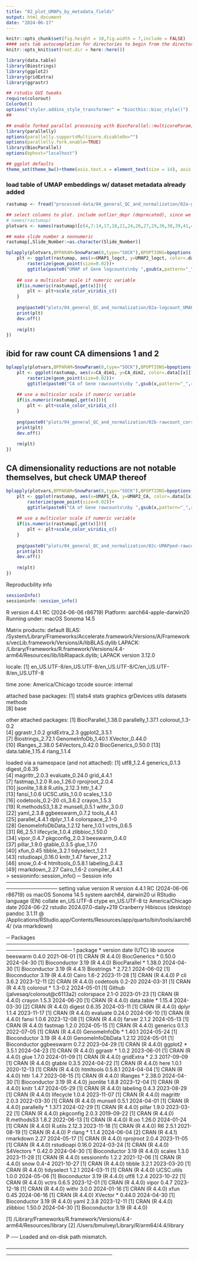 ```yaml
---
title: "02_plot_UMAPs_by_metadata_fields"
output: html_document
date: "2024-06-17"
---
```


```r
knitr::opts_chunk$set(fig.height = 10,fig.width = 7,include = FALSE)
#### sets tab autocompletion for directories to begin from the directory containing the .Rproj session, instead of the script's directory if different
knitr::opts_knit$set(root.dir = here::here())

library(data.table)
library(Biostrings)
library(ggplot2)
library(gridExtra)
library(ggrastr)

## rstudio GUI tweaks
require(colorout)
ColorOut()
options("styler.addins_style_transformer" = "biocthis::bioc_style()")
##

## enable forked parallel processing with BiocParallel::multicoreParam, future::, etc. seemed to need this a couple times, but otherwise havent so its here as a preventative measure.
library(parallelly)
options(parallelly.supportsMulticore.disableOn="")
options(parallelly.fork.enable=TRUE)
library(BiocParallel)
options(bphost="localhost")

## ggplot defaults
theme_set(theme_bw()+theme(axis.text.x = element_text(size = 14), axis.title.x = element_text(size = 16), axis.text.y = element_text(size = 14), axis.title.y = element_text(size =16), plot.title = element_text(size = 20,hjust=0.5), strip.text = element_text(size=18), legend.text = element_text(size=10), legend.title = element_text(size=11,hjust=0.5)))
```

### load table of UMAP embeddings w/ dataset metadata already added 
```r
rastumap <- fread("processed-data/04_general_QC_and_normalization/02a-genetarg-lctUMAP_rawctCAandUMAP_w_metadata.txt.gz")

## select columns to plot. include outlier_depr (deprecated), since we don't know what deprecated codewords are and didn't filter on them.
# names(rastumap)
plotvars <- names(rastumap)[c(4,7:14,17,18,21,24,26,27,29,36,38,39,41,46,49,50,52,54,59,60,61,74)]

## make slide number a nonnumeric
rastumap[,Slide_Number:=as.character(Slide_Number)]

bplapply(plotvars,BPPARAM=SnowParam(8,type="SOCK"),BPOPTIONS=bpoptions(exports = "rastumap",packages = c("data.table","ggplot2","ggrastr","viridis","viridisLite")),FUN=function(x){
    plt <- ggplot(rastumap, aes(x=UMAP1_logct, y=UMAP2_logct, color=.data[[x]]))+ 
        rasterize(geom_point(size=0.02))+ 
        ggtitle(paste0("UMAP of Gene logcounts\nby ",gsub(x,pattern="_",replacement=" ")))
    
    ## use a multicolor scale if numeric variable
    if(is.numeric(rastumap[,get(x)])){
        plt <- plt+scale_color_viridis_c()
    }
    
    png(paste0("plots/04_general_QC_and_normalization/02a-logcount_UMAP_by_",x,".png"),width=2000,height=2000)
    print(plt)
    dev.off()
    
    rm(plt)
})


```

## ibid for raw count CA dimensions 1 and 2
```r
bplapply(plotvars,BPPARAM=SnowParam(8,type="SOCK"),BPOPTIONS=bpoptions(exports = "rastumap",packages = c("data.table","ggplot2","ggrastr","viridis","viridisLite")),FUN=function(x){
    plt <- ggplot(rastumap, aes(x=CA_dim1, y=CA_dim2, color=.data[[x]]))+ 
        rasterize(geom_point(size=0.02))+ 
        ggtitle(paste0("CA of Gene rawcounts\nby ",gsub(x,pattern="_",replacement=" ")))
    
    ## use a multicolor scale if numeric variable
    if(is.numeric(rastumap[,get(x)])){
        plt <- plt+scale_color_viridis_c()
    }
    
    png(paste0("plots/04_general_QC_and_normalization/02b-rawcount_corral_by_",x,".png"),width=2000,height=2000)
    print(plt)
    dev.off()
    
    rm(plt)
})

```

## CA dimensionality reductions are not notable themselves, but check UMAP thereof
```r
bplapply(plotvars,BPPARAM=SnowParam(8,type="SOCK"),BPOPTIONS=bpoptions(exports = "rastumap",packages = c("data.table","ggplot2","ggrastr","viridis","viridisLite")),FUN=function(x){
    plt <- ggplot(rastumap, aes(x=UMAP1_CA, y=UMAP2_CA, color=.data[[x]]))+ 
        rasterize(geom_point(size=0.02))+ 
        ggtitle(paste0("CA of Gene rawcounts\nby ",gsub(x,pattern="_",replacement=" ")))
    
    ## use a multicolor scale if numeric variable
    if(is.numeric(rastumap[,get(x)])){
        plt <- plt+scale_color_viridis_c()
    }
    
    png(paste0("plots/04_general_QC_and_normalization/02c-UMAPped-rawcount-corral_by_",x,".png"),width=2000,height=2000)
    print(plt)
    dev.off()
    
    rm(plt)
})

```


Reproducbility info
```r
sessionInfo()
sessioninfo::session_info()

```
R version 4.4.1 RC (2024-06-06 r86719)
Platform: aarch64-apple-darwin20
Running under: macOS Sonoma 14.5

Matrix products: default
BLAS:   /System/Library/Frameworks/Accelerate.framework/Versions/A/Frameworks/vecLib.framework/Versions/A/libBLAS.dylib 
LAPACK: /Library/Frameworks/R.framework/Versions/4.4-arm64/Resources/lib/libRlapack.dylib;  LAPACK version 3.12.0

locale:
[1] en_US.UTF-8/en_US.UTF-8/en_US.UTF-8/C/en_US.UTF-8/en_US.UTF-8

time zone: America/Chicago
tzcode source: internal

attached base packages:
[1] stats4    stats     graphics  grDevices utils     datasets  methods  
[8] base     

other attached packages:
 [1] BiocParallel_1.38.0 parallelly_1.37.1   colorout_1.3-0.2   
 [4] ggrastr_1.0.2       gridExtra_2.3       ggplot2_3.5.1      
 [7] Biostrings_2.72.1   GenomeInfoDb_1.40.1 XVector_0.44.0     
[10] IRanges_2.38.0      S4Vectors_0.42.0    BiocGenerics_0.50.0
[13] data.table_1.15.4   rlang_1.1.4        

loaded via a namespace (and not attached):
 [1] utf8_1.2.4              generics_0.1.3          digest_0.6.35          
 [4] magrittr_2.0.3          evaluate_0.24.0         grid_4.4.1             
 [7] fastmap_1.2.0           R.oo_1.26.0             rprojroot_2.0.4        
[10] jsonlite_1.8.8          R.utils_2.12.3          httr_1.4.7             
[13] fansi_1.0.6             UCSC.utils_1.0.0        scales_1.3.0           
[16] codetools_0.2-20        cli_3.6.2               crayon_1.5.3           
[19] R.methodsS3_1.8.2       munsell_0.5.1           withr_3.0.0            
[22] yaml_2.3.8              ggbeeswarm_0.7.2        tools_4.4.1            
[25] parallel_4.4.1          dplyr_1.1.4             colorspace_2.1-0       
[28] GenomeInfoDbData_1.2.12 here_1.0.1              vctrs_0.6.5            
[31] R6_2.5.1                lifecycle_1.0.4         zlibbioc_1.50.0        
[34] vipor_0.4.7             pkgconfig_2.0.3         beeswarm_0.4.0         
[37] pillar_1.9.0            gtable_0.3.5            glue_1.7.0             
[40] xfun_0.45               tibble_3.2.1            tidyselect_1.2.1       
[43] rstudioapi_0.16.0       knitr_1.47              farver_2.1.2           
[46] snow_0.4-4              htmltools_0.5.8.1       labeling_0.4.3         
[49] rmarkdown_2.27          Cairo_1.6-2             compiler_4.4.1         
> sessioninfo::session_info()
─ Session info ────────────────────────────────────────────────────────────────
 setting  value
 version  R version 4.4.1 RC (2024-06-06 r86719)
 os       macOS Sonoma 14.5
 system   aarch64, darwin20
 ui       RStudio
 language (EN)
 collate  en_US.UTF-8
 ctype    en_US.UTF-8
 tz       America/Chicago
 date     2024-06-22
 rstudio  2024.07.0-daily+219 Cranberry Hibiscus (desktop)
 pandoc   3.1.11 @ /Applications/RStudio.app/Contents/Resources/app/quarto/bin/tools/aarch64/ (via rmarkdown)

─ Packages ────────────────────────────────────────────────────────────────────
 ! package          * version date (UTC) lib source
   beeswarm           0.4.0   2021-06-01 [1] CRAN (R 4.4.0)
   BiocGenerics     * 0.50.0  2024-04-30 [1] Bioconductor 3.19 (R 4.4.0)
   BiocParallel     * 1.38.0  2024-04-30 [1] Bioconductor 3.19 (R 4.4.1)
   Biostrings       * 2.72.1  2024-06-02 [1] Bioconductor 3.19 (R 4.4.0)
   Cairo              1.6-2   2023-11-28 [1] CRAN (R 4.4.0)
 P cli                3.6.2   2023-12-11 [2] CRAN (R 4.4.0)
   codetools          0.2-20  2024-03-31 [1] CRAN (R 4.4.1)
   colorout         * 1.3-0.2 2024-05-01 [1] Github (jalvesaq/colorout@c6113a2)
   colorspace         2.1-0   2023-01-23 [1] CRAN (R 4.4.0)
   crayon             1.5.3   2024-06-20 [1] CRAN (R 4.4.0)
   data.table       * 1.15.4  2024-03-30 [2] CRAN (R 4.4.0)
   digest             0.6.35  2024-03-11 [1] CRAN (R 4.4.0)
   dplyr              1.1.4   2023-11-17 [1] CRAN (R 4.4.0)
   evaluate           0.24.0  2024-06-10 [1] CRAN (R 4.4.0)
   fansi              1.0.6   2023-12-08 [1] CRAN (R 4.4.0)
   farver             2.1.2   2024-05-13 [1] CRAN (R 4.4.0)
   fastmap            1.2.0   2024-05-15 [1] CRAN (R 4.4.0)
   generics           0.1.3   2022-07-05 [1] CRAN (R 4.4.0)
   GenomeInfoDb     * 1.40.1  2024-05-24 [1] Bioconductor 3.19 (R 4.4.0)
   GenomeInfoDbData   1.2.12  2024-05-01 [1] Bioconductor
   ggbeeswarm         0.7.2   2023-04-29 [1] CRAN (R 4.4.0)
   ggplot2          * 3.5.1   2024-04-23 [1] CRAN (R 4.4.0)
   ggrastr          * 1.0.2   2023-06-01 [1] CRAN (R 4.4.0)
   glue               1.7.0   2024-01-09 [1] CRAN (R 4.4.0)
   gridExtra        * 2.3     2017-09-09 [1] CRAN (R 4.4.0)
   gtable             0.3.5   2024-04-22 [1] CRAN (R 4.4.0)
   here               1.0.1   2020-12-13 [1] CRAN (R 4.4.0)
   htmltools          0.5.8.1 2024-04-04 [1] CRAN (R 4.4.0)
   httr               1.4.7   2023-08-15 [1] CRAN (R 4.4.0)
   IRanges          * 2.38.0  2024-04-30 [1] Bioconductor 3.19 (R 4.4.0)
   jsonlite           1.8.8   2023-12-04 [1] CRAN (R 4.4.0)
   knitr              1.47    2024-05-29 [1] CRAN (R 4.4.0)
   labeling           0.4.3   2023-08-29 [1] CRAN (R 4.4.0)
   lifecycle          1.0.4   2023-11-07 [1] CRAN (R 4.4.0)
   magrittr           2.0.3   2022-03-30 [1] CRAN (R 4.4.0)
   munsell            0.5.1   2024-04-01 [1] CRAN (R 4.4.0)
   parallelly       * 1.37.1  2024-02-29 [1] CRAN (R 4.4.0)
   pillar             1.9.0   2023-03-22 [1] CRAN (R 4.4.0)
   pkgconfig          2.0.3   2019-09-22 [1] CRAN (R 4.4.0)
   R.methodsS3        1.8.2   2022-06-13 [1] CRAN (R 4.4.0)
   R.oo               1.26.0  2024-01-24 [1] CRAN (R 4.4.0)
   R.utils            2.12.3  2023-11-18 [1] CRAN (R 4.4.0)
   R6                 2.5.1   2021-08-19 [1] CRAN (R 4.4.0)
 P rlang            * 1.1.4   2024-06-04 [2] CRAN (R 4.4.1)
   rmarkdown          2.27    2024-05-17 [1] CRAN (R 4.4.0)
   rprojroot          2.0.4   2023-11-05 [1] CRAN (R 4.4.0)
   rstudioapi         0.16.0  2024-03-24 [1] CRAN (R 4.4.0)
   S4Vectors        * 0.42.0  2024-04-30 [1] Bioconductor 3.19 (R 4.4.0)
   scales             1.3.0   2023-11-28 [1] CRAN (R 4.4.0)
   sessioninfo        1.2.2   2021-12-06 [1] CRAN (R 4.4.0)
   snow               0.4-4   2021-10-27 [1] CRAN (R 4.4.0)
   tibble             3.2.1   2023-03-20 [1] CRAN (R 4.4.0)
   tidyselect         1.2.1   2024-03-11 [1] CRAN (R 4.4.0)
   UCSC.utils         1.0.0   2024-05-06 [1] Bioconductor 3.19 (R 4.4.0)
   utf8               1.2.4   2023-10-22 [1] CRAN (R 4.4.0)
   vctrs              0.6.5   2023-12-01 [1] CRAN (R 4.4.0)
   vipor              0.4.7   2023-12-18 [1] CRAN (R 4.4.0)
   withr              3.0.0   2024-01-16 [1] CRAN (R 4.4.0)
   xfun               0.45    2024-06-16 [1] CRAN (R 4.4.0)
   XVector          * 0.44.0  2024-04-30 [1] Bioconductor 3.19 (R 4.4.0)
   yaml               2.3.8   2023-12-11 [1] CRAN (R 4.4.0)
   zlibbioc           1.50.0  2024-04-30 [1] Bioconductor 3.19 (R 4.4.0)

 [1] /Library/Frameworks/R.framework/Versions/4.4-arm64/Resources/library
 [2] /Users/bmulvey/Library/R/arm64/4.4/library

 P ── Loaded and on-disk path mismatch.

───────────────────────────────────────────────────────────────────────────────
